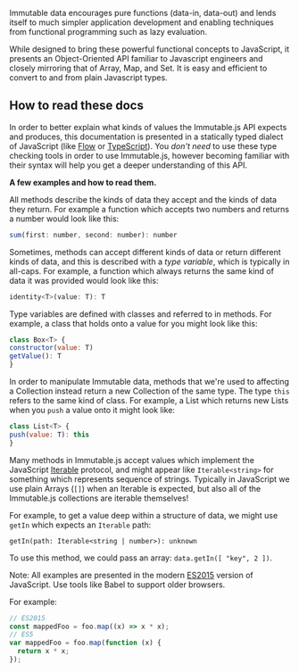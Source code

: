 Immutable data encourages pure functions (data-in, data-out) and lends itself
to much simpler application development and enabling techniques from
functional programming such as lazy evaluation.

While designed to bring these powerful functional concepts to JavaScript, it
presents an Object-Oriented API familiar to Javascript engineers and closely
mirroring that of Array, Map, and Set. It is easy and efficient to convert to
and from plain Javascript types.

## How to read these docs

In order to better explain what kinds of values the Immutable.js API expects
and produces, this documentation is presented in a statically typed dialect of
JavaScript (like [Flow][] or [TypeScript][]). You _don't need_ to use these
type checking tools in order to use Immutable.js, however becoming familiar
with their syntax will help you get a deeper understanding of this API.

**A few examples and how to read them.**

All methods describe the kinds of data they accept and the kinds of data
they return. For example a function which accepts two numbers and returns
a number would look like this:

```js
sum(first: number, second: number): number
```

Sometimes, methods can accept different kinds of data or return different
kinds of data, and this is described with a _type variable_, which is
typically in all-caps. For example, a function which always returns the same
kind of data it was provided would look like this:

```js
identity<T>(value: T): T
```

Type variables are defined with classes and referred to in methods. For
example, a class that holds onto a value for you might look like this:

```js
class Box<T> {
constructor(value: T)
getValue(): T
}
```

In order to manipulate Immutable data, methods that we're used to affecting
a Collection instead return a new Collection of the same type. The type
`this` refers to the same kind of class. For example, a List which returns
new Lists when you `push` a value onto it might look like:

```js
class List<T> {
push(value: T): this
}
```

Many methods in Immutable.js accept values which implement the JavaScript
[Iterable][] protocol, and might appear like `Iterable<string>` for something
which represents sequence of strings. Typically in JavaScript we use plain
Arrays (`[]`) when an Iterable is expected, but also all of the Immutable.js
collections are iterable themselves!

For example, to get a value deep within a structure of data, we might use
`getIn` which expects an `Iterable` path:

```
getIn(path: Iterable<string | number>): unknown
```

To use this method, we could pass an array: `data.getIn([ "key", 2 ])`.

Note: All examples are presented in the modern [ES2015][] version of
JavaScript. Use tools like Babel to support older browsers.

For example:

```js
// ES2015
const mappedFoo = foo.map((x) => x * x);
// ES5
var mappedFoo = foo.map(function (x) {
  return x * x;
});
```

[ES2015]: https://developer.mozilla.org/en-US/docs/Web/JavaScript/New_in_JavaScript/ECMAScript_6_support_in_Mozilla
[TypeScript]: https://www.typescriptlang.org/
[Flow]: https://flowtype.org/
[Iterable]: https://developer.mozilla.org/en-US/docs/Web/JavaScript/Reference/Iteration_protocols
